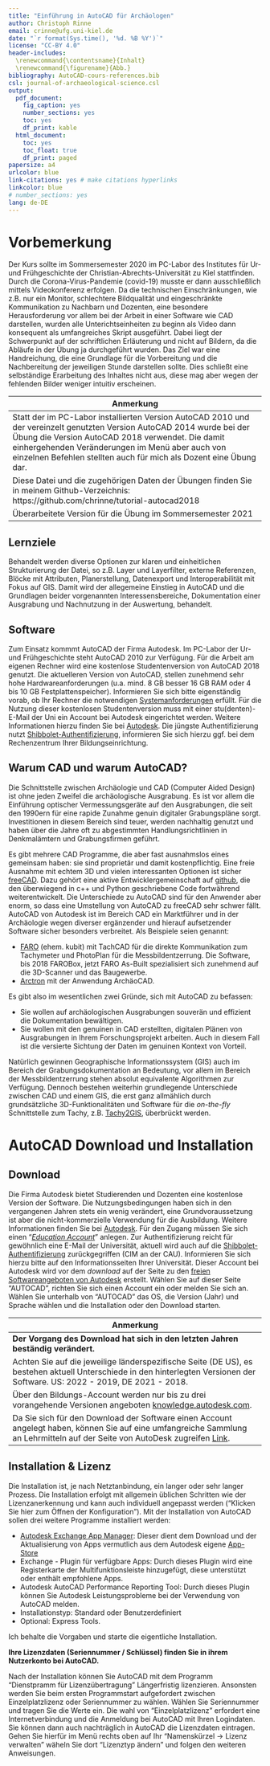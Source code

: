 ```yaml
---
title: "Einführung in AutoCAD für Archäologen"
author: Christoph Rinne
email: crinne@ufg.uni-kiel.de
date: "`r format(Sys.time(), '%d. %B %Y')`"
license: "CC-BY 4.0"
header-includes:
  \renewcommand{\contentsname}{Inhalt}
  \renewcommand{\figurename}{Abb.}
bibliography: AutoCAD-cours-references.bib
csl: journal-of-archaeological-science.csl
output:
  pdf_document:
    fig_caption: yes
    number_sections: yes
    toc: yes
    df_print: kable
  html_document:
    toc: yes
    toc_float: true
    df_print: paged
papersize: a4 
urlcolor: blue
link-citations: yes # make citations hyperlinks
linkcolor: blue
# number_sections: yes
lang: de-DE
---
```


# Vorbemerkung {-}

Der Kurs sollte im Sommersemester 2020 im PC-Labor des Institutes für Ur- und Frühgeschichte der Christian-Abrechts-Universität zu Kiel stattfinden. Durch die Corona-Virus-Pandemie (covid-19) musste er dann ausschließlich mittels Videokonferenz erfolgen. Da die technischen Einschränkungen, wie z.B. nur ein Monitor, schlechtere Bildqualität und eingeschränkte Kommunikation zu Nachbarn und Dozenten, eine besondere Herausforderung vor allem bei der Arbeit in einer Software wie CAD darstellen, wurden alle Unterichtseinheiten zu beginn als Video dann konsequent als umfangreiches Skript ausgeführt. Dabei liegt der Schwerpunkt auf der schriftlichen Erläuterung und nicht auf Bildern, da die Abläufe in der Übung ja durchgeführt wurden. Das Ziel war eine Handreichung, die eine Grundlage für die Vorbereitung und die Nachbereitung der jeweiligen Stunde darstellen sollte. Dies schließt eine selbständige Erarbeitung des Inhaltes nicht aus, diese mag aber wegen der fehlenden Bilder weniger intuitiv erscheinen.

| Anmerkung |
|----|
| Statt der im PC-Labor installierten Version AutoCAD 2010 und der vereinzelt genutzten Version AutoCAD 2014 wurde bei der Übung die Version AutoCAD 2018 verwendet. Die damit einhergehenden Veränderungen im Menü aber auch von einzelnen Befehlen stellten auch für mich als Dozent eine Übung dar.| 
| Diese Datei und die zugehörigen Daten der Übungen finden Sie in meinem Github-Verzeichnis: https://github.com/chrinne/tutorial-autocad2018 |
| Überarbeitete Version für die Übung im Sommersemester 2021 |

## Lernziele

Behandelt werden diverse Optionen zur klaren und einheitlichen Strukturierung der Datei, so z.B. Layer und Layerfilter, externe Referenzen, Blöcke mit Attributen, Planerstellung, Datenexport und Interoperabilität mit Fokus auf GIS. Damit wird der allegemeine Einstieg in AutoCAD und die Grundlagen beider vorgenannten Interessensbereiche, Dokumentation einer Ausgrabung und Nachnutzung in der Auswertung, behandelt.

## Software

Zum Einsatz kommmt AutoCAD der Firma Autodesk. Im PC-Labor der Ur- und Frühgeschichte steht AutoCAD 2010 zur Verfügung. Für die Arbeit am eigenen Rechner wird eine kostenlose Studentenversion von AutoCAD 2018 genutzt. Die aktuelleren Version von AutoCAD, stellen zunehmend sehr hohe Hardwareanforderungen (u.a. mind. 8 GB besser 16 GB RAM oder 4 bis 10 GB Festplattenspeicher). Informieren Sie sich bitte eigenständig vorab, ob Ihr Rechner die notwendigen [Systemanforderungen](https://knowledge.autodesk.com/de/support/autocad/troubleshooting/caas/sfdcarticles/sfdcarticles/DEU/System-requirements-for-AutoCAD.html) erfüllt. Für die Nutzung dieser kostenlosen Studentenversion muss mit einer stu(denten)-E-Mail der Uni ein Account bei Autodesk eingerichtet werden. Weitere Informationen hierzu finden Sie bei [Autodesk](https://knowledge.autodesk.com/de/customer-service/account-management/education-program/free-education-access). Die jüngste Authentifizierung nutzt [Shibbolet-Authentifizierung](https://de.wikipedia.org/wiki/Shibboleth), informieren Sie sich hierzu ggf. bei dem Rechenzentrum Ihrer Bildungseinrichtung.

## Warum CAD und warum AutoCAD?

Die Schnittstelle zwischen Archäologie und CAD (Computer Aided Design) ist ohne jeden Zweifel die archäologische Ausgrabung. Es ist vor allem die Einführung optischer Vermessungsgeräte auf den Ausgrabungen, die seit den 1990ern für eine rapide Zunahme genuin digitaler Grabungspläne sorgt. Investitionen in diesem Bereich sind teuer, werden nachhaltig genutzt und haben über die Jahre oft zu abgestimmten Handlungsrichtlinien  in Denkmalämtern und Grabungsfirmen geführt.

Es gibt mehrere CAD Programme, die aber fast ausnahmslos eines gemeinsam haben: sie sind proprietär und damit kostenpflichtig. Eine freie Ausnahme mit echtem 3D und vielen interessanten Optionen ist sicher [freeCAD](https://www.freecadweb.org/). Dazu gehört eine aktive Entwicklergemeinschaft auf [github](https://github.com/FreeCAD), die den überwiegend in c++ und Python geschriebene Code fortwährend weiterentwickelt. Die Unterschiede zu AutoCAD sind für den Anwender aber enorm, so dass eine Umstellung  von AutoCAD zu freeCAD sehr schwer fällt. AutoCAD von Autodesk ist im Bereich CAD ein Marktführer und in der Archäologie wegen diverser ergänzender und hierauf aufsetzender Software sicher besonders verbreitet. Als Beispiele seien genannt:

- [FARO](https://www.faro.com/) (ehem. kubit) mit TachCAD für die direkte Kommunikation zum Tachymeter und PhotoPlan für die Messbildentzerrung. Die Software, bis 2018 FAROBox, jetzt FARO As-Built spezialisiert sich zunehmend auf die 3D-Scanner und das Baugewerbe.
- [Arctron](https://www.arctron.de) mit der Anwendung ArchäoCAD.

Es gibt also im wesentlichen zwei Gründe, sich mit AutoCAD zu befassen:

- Sie wollen auf archäologischen Ausgrabungen souverän und effizient die Dokumentation bewältigen.
- Sie wollen mit den genuinen in CAD erstellten, digitalen Plänen von Ausgrabungen in Ihrem Forschungsprojekt arbeiten. Auch in diesem Fall ist die versierte Sichtung der Daten im genuinen Kontext von Vorteil.

Natürlich gewinnen Geographische Informationssystem (GIS) auch im Bereich der Grabungsdokumentation an Bedeutung, vor allem im Bereich der Messbildentzerrung stehen absolut equivalente Algorithmen zur Verfügung. Dennoch bestehen weiterhin grundlegende Unterschiede zwischen CAD und einem GIS, die erst ganz allmählich durch grundsätzliche 3D-Funktionalitäten und Software für die *on-the-fly* Schnittstelle zum Tachy, z.B. [Tachy2GIS](https://github.com/Archaeological-Museum-Hamburg/Tachy2GIS), überbrückt werden.

# AutoCAD Download und Installation

## Download

Die Firma Autodesk bietet Studierenden und Dozenten eine kostenlose Version der Software. Die Nutzungsbedingungen haben sich in den vergangenen Jahren stets ein wenig verändert, eine Grundvoraussetzung ist aber die nicht-kommerzielle Verwendung für die Ausbildung. Weitere Informationen finden Sie bei [Autodesk](https://knowledge.autodesk.com/de/customer-service/account-management/education-program/free-education-access). Für den Zugang müssen Sie sich einen "[*Education Account*](https://knowledge.autodesk.com/de/customer-service/account-management/education-program/create-education-account/create-account-students-educators)" anlegen. Zur Authentifizierung reicht für gewöhnlich eine E-Mail der Universität, aktuell wird auch auf die [Shibbolet-Authentifizierung](https://de.wikipedia.org/wiki/Shibboleth) zurückgegriffen (CIM an der CAU). Informieren Sie sich hierzu bitte auf den Informationsseiten Ihrer Universität. Dieser Account bei Autodesk wird vor dem *download* auf der Seite zu den [freien Softwareangeboten von Autodesk](https://www.autodesk.de/education/edu-software/overview?sorting=featured&page=1) erstellt. Wählen Sie auf dieser Seite "AUTOCAD", richten Sie sich einen Account ein oder melden Sie sich an. Wählen Sie unterhalb von "AUTOCAD" das OS, die Version (Jahr) und Sprache wählen und die Installation oder den Download starten.

| Anmerkung |
|----|
| **Der Vorgang des Download hat sich in den letzten Jahren beständig verändert.** |
| Achten Sie auf die jeweilige länderspezifische Seite (DE US), es bestehen aktuell Unterschiede in den hinterlegten Versionen der Software. US: 2022 - 2019, DE 2021 - 2018. |
| Über den Bildungs-Account werden nur bis zu drei vorangehende Versionen angeboten [knowledge.autodesk.com](https://knowledge.autodesk.com/customer-service/account-management/users-software/previous-versions/request-previous-version-license). |
| Da Sie sich für den Download der Software einen Account angelegt haben, können Sie auf eine umfangreiche Sammlung an Lehrmitteln auf der Seite von AutoDesk zugreifen [Link]( https://knowledge.autodesk.com/de).|

## Installation & Lizenz

Die Installation ist, je nach Netztanbindung, ein langer oder sehr langer Prozess. 
Die Installation erfolgt mit allgemein üblichen Schritten wie der Lizenzanerkennung und kann auch individuell angepasst werden ("Klicken Sie hier zum Öffnen der Konfiguration"). Mit der Installation von AutoCAD sollen drei weitere Programme installiert werden:

- [Autodesk Exchange App Manager](http://download.autodesk.com/us/exchange/appmanager/AppManager_HELP_ENU.html): Dieser dient dem Download und der Aktualisierung von Apps vermutlich aus dem Autodesk eigene [App-Store](https://apps.autodesk.com/en)
- Exchange - Plugin für verfügbare Apps: Durch dieses Plugin wird eine Registerkarte der Multifunktionsleiste hinzugefügt, diese unterstützt oder enthält empfohlene Apps. 
- Autodesk AutoCAD Performance Reporting Tool: Durch dieses Plugin können Sie Autodesk Leistungsprobleme bei der Verwendung von AutoCAD melden.
- Installationstyp: Standard oder Benutzerdefiniert
- Optional: Express Tools.

Ich behalte die Vorgaben und starte die eigentliche Installation.

 **Ihre Lizenzdaten (Seriennummer / Schlüssel) finden Sie in ihrem Nutzerkonto bei AutoCAD.**
 
Nach der Installation können Sie AutoCAD mit dem Programm "Dienstpramm  für Lizenzübertragung" Längerfristig lizenzieren. Ansonsten werden Sie beim ersten Programmstart aufgefordert zwischen Einzelplatzlizenz oder Seriennummer zu wählen. Wählen Sie Seriennummer und tragen Sie die Werte ein. Die wahl von "Einzelplatzlizenz" erfordert eine Internetverbindung und die Anmeldung bei AutoCAD mit Ihren Logindaten. Sie können dann auch nachträglich in AutoCAD die Lizenzdaten eintragen. Gehen Sie hierfür im Menü rechts oben auf Ihr "Namenskürzel -> Lizenz verwalten" wäheln Sie dort "Lizenztyp ändern" und folgen den weiteren Anweisungen. 
